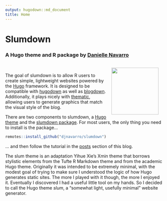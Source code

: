```yaml
---
output: hugodown::md_document
title: Home
---
```



# Slumdown

### A Hugo theme and R package by [Danielle Navarro](https://twitter.com/djnavarro)

<img src="header/slumdown.png" width="150px" style="float:right; padding:15px;">

<br>

The goal of slumdown is to allow R users to create simple, lightweight websites powered by the [Hugo](https://gohugo.io) framework. It is designed to be compatible with [hugodown](https://hugodown.r-lib.org/) as well as [blogdown](https://bookdown.org/yihui/blogdown/). Additionally, it plays nicely with [thematic](https://rstudio.github.io/thematic/), allowing users to generate graphics that match the visual style of the blog. 

There are two components to slumdown, a [Hugo theme](https://github.com/djnavarro/hugo-slum) and the [slumdown package](https://github.com/djnavarro/slumdown). For most users, the only thing you need to install is the package...

```r
remotes::install_github("djnavarro/slumdown")
```

... and then follow the tutorial in the [posts](/post/) section of this blog.

The slum theme is an adaptation Yihue Xie's Xmin theme that borrows stylistic elements from the Tufte R Markdown theme and from the academic Hugo theme. Originally it was intended to be extremely minimal, with the modest goal of trying to make sure I understood the logic of how Hugo generates static sites. The more I played with it though, the more I enjoyed it. Eventually I discovered I had a useful little tool on my hands. So I decided to call the Hugo theme *slum*, a "somewhat light, usefully minimal" website generator.
